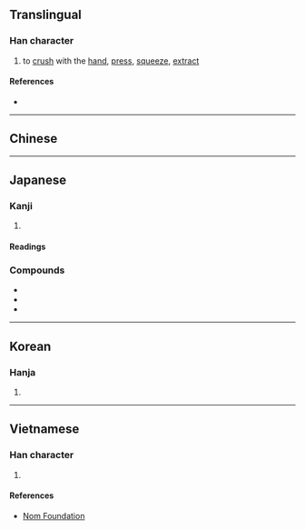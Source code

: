 {{also|榨}}
{{character info/new}}
==Translingual==

===Han character===
{{Han char|rn=64|rad=手|as=10|sn=13|four=53011|canj=QJCS|ids=⿰扌窄}}

# to [[crush]] with the [[hand]], [[press]], [[squeeze]], [[extract]]

====References====
* {{Han ref|kx=0449.081|dkj=12553|dj=0799.290|hdz=31937.040|uh=643E|ud=25662|bh=B763|bd=46947}}

----

==Chinese==
{{zh-see|榨|v}}

----

==Japanese==

===Kanji===
{{ja-kanji|grade=c|rs=手10}}

# {{rfdef|ja|sort=手10}}

====Readings====
{{ja-readings
|kanyoon=さく
|kun=しぼ-る
}}

===Compounds===
* {{ja-l|搾取}}
* {{ja-l|搾乳}}
* {{ja-l|圧搾}}

----

==Korean==

===Hanja===
{{ko-hanja|hangeul=착|eumhun=|rv=chak|mr=ch'ak|y=chak}}

# {{rfdef|ko|sort=手10}}

----

==Vietnamese==

===Han character===
{{vi-hantu|rs=手10|trá}}

# {{rfdef|vi|sort=手10}}

====References====
* [http://nomfoundation.org/common/nom_details.php?codepoint=643e Nom Foundation]